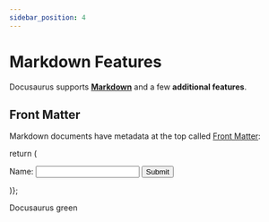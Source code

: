 ```yaml
---
sidebar_position: 4
---
```


# Markdown Features

Docusaurus supports **[Markdown](https://daringfireball.net/projects/markdown/syntax)** and a few **additional features**.

## Front Matter

Markdown documents have metadata at the top called [Front Matter](https://jekyllrb.com/docs/front-matter/):


  return (
    <div>
      <form>
        <label>
          Name:
          <input type="text" name="name" />
        </label>
        <input 
          type="submit" 
          value="Submit" 
        />
      </form>
    </div>
)};

<Highlight color="#25c2a0">Docusaurus green</Highlight>


<Stuff />

